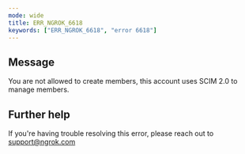 ```yaml
---
mode: wide
title: ERR_NGROK_6618
keywords: ["ERR_NGROK_6618", "error 6618"]
---
```


## Message

You are not allowed to create members, this account uses SCIM 2.0 to manage members.

## Further help

If you're having trouble resolving this error, please reach out to [support@ngrok.com](mailto:support@ngrok.com?subject=Help%20with%20ERR_NGROK_6618)
